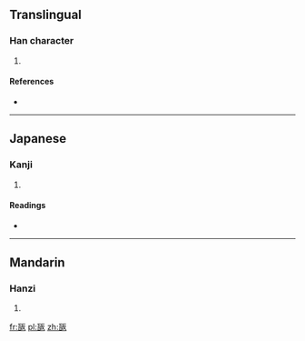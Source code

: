 ==Translingual==

===Han character===
{{Han char|rn=98|rad=瓦|as=04|sn=9|four=|canj=一弓竹水 (MNHE)}}

# {{defn|Han|sort=瓦04}}

====References====
* {{Han ref|kx=0748.090|dkj=21451|dj=1156.160|hdz=21422.130|uh=74EA|ud=29930}}

----

==Japanese==

===Kanji===
{{ja-kanji|grade=|rs=瓦04}}

# {{defn|lang=ja|sort=瓦04}}

====Readings====
* {{ja-readings|on=[[はん]] (han), [[ほん]] (hon)|kun=[[めがはら]] (megahara)|nanori=}}

----

==Mandarin==

===Hanzi===
{{cmn-hanzi|pin=[[bù]] ([[bu4]]), [[fǎn]] ([[fan3]])|wg=pu<sup>4</sup>, fan<sup>3</sup>}}

# {{defn|lang=cmn|sort=瓦04}}

[[fr:瓪]]
[[pl:瓪]]
[[zh:瓪]]